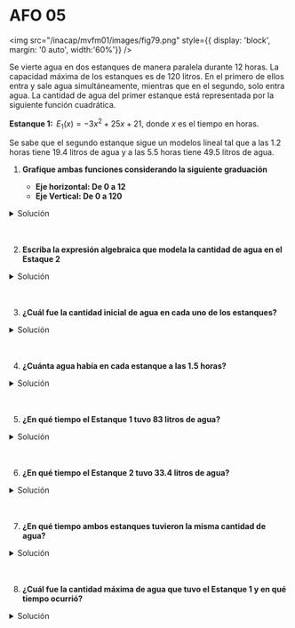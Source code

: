 # AFO 05

<img
	src="/inacap/mvfm01/images/fig79.png"
	style={{ display: 'block', margin: '0 auto', width:'60%'}}
/>
<br/>

Se vierte agua en dos estanques de manera paralela durante 12 horas. La capacidad máxima de los estanques es de 120 litros. En el primero de ellos entra y sale agua simultáneamente, mientras que en el segundo, solo entra agua. La cantidad de agua del primer estanque está representada por la siguiente función cuadrática.

**Estanque 1:** $\, E_1(x) = -3x^2 + 25x + 21$, donde $x$ es el tiempo en horas.

Se sabe que el segundo estanque sigue un modelos lineal tal que a las 1.2 horas tiene 19.4 litros de agua y a las 5.5 horas tiene 49.5 litros de agua.

1. **Grafique ambas funciones considerando la siguiente graduación**
    
    - **Eje horizontal: De 0 a 12** 
    - **Eje Vertical: De 0 a 120**

<details>
    <summary>Solución</summary>
<br/>
<img
	src="/inacap/mvfm01/images/fig80.svg"
	style={{ display: 'block', margin: '0 auto', width:'100%'}}
/>
<br/>
</details><br/><br/>

2. **Escriba la expresión algebraica que modela la cantidad de agua en el Estaque 2**

<details>
    <summary>Solución</summary>
<br/>
<img
	src="/inacap/mvfm01/images/fig81.png"
	style={{ display: 'block', margin: '0 auto', width:'40%'}}
/>
<br/>
</details><br/><br/>

3. **¿Cuál fue la cantidad inicial de agua en cada uno de los estanques?**

<details>
    <summary>Solución</summary>
<br/>
<img
	src="/inacap/mvfm01/images/fig82.png"
	style={{ display: 'block', margin: '0 auto', width:'20%'}}
/>
<br/>

- Cantidad inicial Estanque 1: 21 litros
- Cantidad inicial Estanque 2: 11 litros
</details><br/><br/>

4. **¿Cuánta agua había en cada estanque a las 1.5 horas?**

<details>
    <summary>Solución</summary>
<br/>
<img
	src="/inacap/mvfm01/images/fig83.png"
	style={{ display: 'block', margin: '0 auto', width:'25%'}}
/>
<br/>

Cantidad de agua luego de 1.5 horas:

- Estanque 1: 51.75 litros
- Estanque 2: 21.5 litros
</details><br/><br/>

5. **¿En qué tiempo el Estanque 1 tuvo 83 litros de agua?**

<details>
    <summary>Solución</summary>
<br/>
<img
	src="/inacap/mvfm01/images/fig84.png"
	style={{ display: 'block', margin: '0 auto', width:'45%'}}
/>
<br/>

El Estanque 1 no llega a los 83 litros. Su máximo es de 73.08 litros, luego de 4.17 horas
</details><br/><br/>

6. **¿En qué tiempo el Estanque 2 tuvo 33.4 litros de agua?**

<details>
    <summary>Solución</summary>
<br/>
<img
	src="/inacap/mvfm01/images/fig85.png"
	style={{ display: 'block', margin: '0 auto', width:'35%'}}
/>
<br/>

El Estanque 2 tuvo 33.4 litros de agua luego de 3.2 horas
</details><br/><br/>

7. **¿En qué tiempo ambos estanques tuvieron la misma cantidad de agua?**

<details>
    <summary>Solución</summary>
<br/>
<img
	src="/inacap/mvfm01/images/fig86.png"
	style={{ display: 'block', margin: '0 auto', width:'45%'}}
/>
<br/>

Ambos estanques tuvieron la misma cantidad de agua luego de 6.51 horas
</details><br/><br/>

8. **¿Cuál fue la cantidad máxima de agua que tuvo el Estanque 1 y en qué tiempo ocurrió?**

<details>
    <summary>Solución</summary>
<br/>
<img
	src="/inacap/mvfm01/images/fig84.png"
	style={{ display: 'block', margin: '0 auto', width:'40%'}}
/>
<br/>

La máxima cantidad de agua que tuvo el Estanque 1 fue de 73.08 litros, luego de 4.17 horas.
</details><br/><br/>

